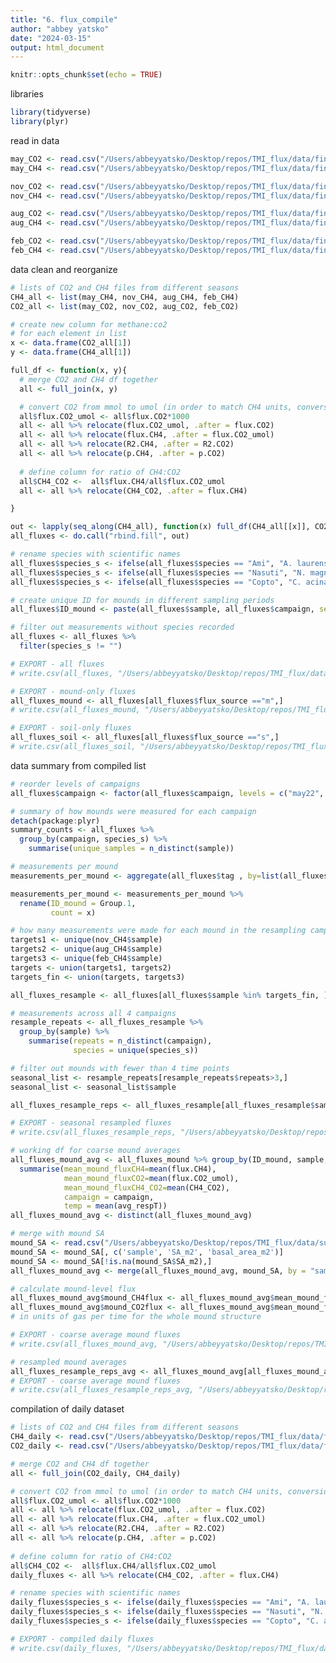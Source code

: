 ```yaml
---
title: "6. flux_compile"
author: "abbey yatsko"
date: "2024-03-15"
output: html_document
---
```


```r
knitr::opts_chunk$set(echo = TRUE)
```

libraries
```r
library(tidyverse)
library(plyr)
```

read in data
```r
may_CO2 <- read.csv("/Users/abbeyyatsko/Desktop/repos/TMI_flux/data/finalfluxes/CO2_fluxfinal_may22_fixed.csv")
may_CH4 <- read.csv("/Users/abbeyyatsko/Desktop/repos/TMI_flux/data/finalfluxes/CH4_fluxfinal_may22_fixed.csv")

nov_CO2 <- read.csv("/Users/abbeyyatsko/Desktop/repos/TMI_flux/data/finalfluxes/CO2_fluxfinal_nov22_fixed.csv")
nov_CH4 <- read.csv("/Users/abbeyyatsko/Desktop/repos/TMI_flux/data/finalfluxes/CH4_fluxfinal_nov22_fixed.csv")

aug_CO2 <- read.csv("/Users/abbeyyatsko/Desktop/repos/TMI_flux/data/finalfluxes/CO2_fluxfinal_aug23_fixed.csv")
aug_CH4 <- read.csv("/Users/abbeyyatsko/Desktop/repos/TMI_flux/data/finalfluxes/CH4_fluxfinal_aug23_fixed.csv")

feb_CO2 <- read.csv("/Users/abbeyyatsko/Desktop/repos/TMI_flux/data/finalfluxes/CO2_fluxfinal_feb24_fixed.csv")
feb_CH4 <- read.csv("/Users/abbeyyatsko/Desktop/repos/TMI_flux/data/finalfluxes/CH4_fluxfinal_feb24_fixed.csv")
```

data clean and reorganize
```r
# lists of CO2 and CH4 files from different seasons
CH4_all <- list(may_CH4, nov_CH4, aug_CH4, feb_CH4)
CO2_all <- list(may_CO2, nov_CO2, aug_CO2, feb_CO2)

# create new column for methane:co2
# for each element in list 
x <- data.frame(CO2_all[1])
y <- data.frame(CH4_all[1])

full_df <- function(x, y){
  # merge CO2 and CH4 df together 
  all <- full_join(x, y)

  # convert CO2 from mmol to umol (in order to match CH4 units, conversion factor 1000umol = 1mmol)
  all$flux.CO2_umol <- all$flux.CO2*1000
  all <- all %>% relocate(flux.CO2_umol, .after = flux.CO2)
  all <- all %>% relocate(flux.CH4, .after = flux.CO2_umol)
  all <- all %>% relocate(R2.CH4, .after = R2.CO2)
  all <- all %>% relocate(p.CH4, .after = p.CO2)
  
  # define column for ratio of CH4:CO2
  all$CH4_CO2 <-  all$flux.CH4/all$flux.CO2_umol
  all <- all %>% relocate(CH4_CO2, .after = flux.CH4)

}

out <- lapply(seq_along(CH4_all), function(x) full_df(CH4_all[[x]], CO2_all[[x]]))
all_fluxes <- do.call("rbind.fill", out)

# rename species with scientific names 
all_fluxes$species_s <- ifelse(all_fluxes$species == "Ami", "A. laurensis","")
all_fluxes$species_s <- ifelse(all_fluxes$species == "Nasuti", "N. magnus", all_fluxes$species_s)
all_fluxes$species_s <- ifelse(all_fluxes$species == "Copto", "C. acinaciformis", all_fluxes$species_s)

# create unique ID for mounds in different sampling periods
all_fluxes$ID_mound <- paste(all_fluxes$sample, all_fluxes$campaign, sep = "-")

# filter out measurements without species recorded
all_fluxes <- all_fluxes %>%
  filter(species_s != "")

# EXPORT - all fluxes
# write.csv(all_fluxes, "/Users/abbeyyatsko/Desktop/repos/TMI_flux/data/finalfluxes/all_fluxes.csv", row.names = FALSE)

# EXPORT - mound-only fluxes
all_fluxes_mound <- all_fluxes[all_fluxes$flux_source =="m",]
# write.csv(all_fluxes_mound, "/Users/abbeyyatsko/Desktop/repos/TMI_flux/data/finalfluxes/all_fluxes_mound.csv", row.names = FALSE)

# EXPORT - soil-only fluxes
all_fluxes_soil <- all_fluxes[all_fluxes$flux_source =="s",]
# write.csv(all_fluxes_soil, "/Users/abbeyyatsko/Desktop/repos/TMI_flux/data/finalfluxes/all_fluxes_soil.csv", row.names = FALSE)
```

data summary from compiled list 
```r
# reorder levels of campaigns 
all_fluxes$campaign <- factor(all_fluxes$campaign, levels = c("may22", "aug23", "nov22", "feb24"))

# summary of how mounds were measured for each campaign
detach(package:plyr)
summary_counts <- all_fluxes %>%
  group_by(campaign, species_s) %>%
    summarise(unique_samples = n_distinct(sample))

# measurements per mound 
measurements_per_mound <- aggregate(all_fluxes$tag , by=list(all_fluxes$ID_mound ), FUN=length)

measurements_per_mound <- measurements_per_mound %>%
  rename(ID_mound = Group.1,
         count = x)

# how many measurements were made for each mound in the resampling campaign (should be 4 or 5)
targets1 <- unique(nov_CH4$sample)
targets2 <- unique(aug_CH4$sample)
targets3 <- unique(feb_CH4$sample)
targets <- union(targets1, targets2)
targets_fin <- union(targets, targets3)

all_fluxes_resample <- all_fluxes[all_fluxes$sample %in% targets_fin, ]

# measurements across all 4 campaigns 
resample_repeats <- all_fluxes_resample %>%
  group_by(sample) %>%
    summarise(repeats = n_distinct(campaign), 
              species = unique(species_s))

# filter out mounds with fewer than 4 time points 
seasonal_list <- resample_repeats[resample_repeats$repeats>3,]
seasonal_list <- seasonal_list$sample

all_fluxes_resample_reps <- all_fluxes_resample[all_fluxes_resample$sample %in% seasonal_list,]

# EXPORT - seasonal resampled fluxes
# write.csv(all_fluxes_resample_reps, "/Users/abbeyyatsko/Desktop/repos/TMI_flux/data/finalfluxes/all_fluxes_resample_reps.csv", row.names = FALSE)

# working df for coarse mound averages 
all_fluxes_mound_avg <- all_fluxes_mound %>% group_by(ID_mound, sample, species_s) %>% 
  summarise(mean_mound_fluxCH4=mean(flux.CH4),
            mean_mound_fluxCO2=mean(flux.CO2_umol), 
            mean_mound_fluxCH4_CO2=mean(CH4_CO2), 
            campaign = campaign, 
            temp = mean(avg_respT))
all_fluxes_mound_avg <- distinct(all_fluxes_mound_avg)

# merge with mound SA
mound_SA <- read.csv("/Users/abbeyyatsko/Desktop/repos/TMI_flux/data/supp_data/mound_SA.csv")
mound_SA <- mound_SA[, c('sample', 'SA_m2', 'basal_area_m2')]
mound_SA <- mound_SA[!is.na(mound_SA$SA_m2),]
all_fluxes_mound_avg <- merge(all_fluxes_mound_avg, mound_SA, by = "sample")

# calculate mound-level flux
all_fluxes_mound_avg$mound_CH4flux <- all_fluxes_mound_avg$mean_mound_fluxCH4 * all_fluxes_mound_avg$SA_m2
all_fluxes_mound_avg$mound_CO2flux <- all_fluxes_mound_avg$mean_mound_fluxCO2 * all_fluxes_mound_avg$SA_m2
# in units of gas per time for the whole mound structure

# EXPORT - coarse average mound fluxes
# write.csv(all_fluxes_mound_avg, "/Users/abbeyyatsko/Desktop/repos/TMI_flux/data/finalfluxes/all_fluxes_mound_avg.csv", row.names = FALSE)

# resampled mound averages 
all_fluxes_resample_reps_avg <- all_fluxes_mound_avg[all_fluxes_mound_avg$sample %in% seasonal_list,]
# EXPORT - coarse average mound fluxes
# write.csv(all_fluxes_resample_reps_avg, "/Users/abbeyyatsko/Desktop/repos/TMI_flux/data/finalfluxes/all_fluxes_resample_reps_avg.csv", row.names = FALSE)

```

compilation of daily dataset
```r
# lists of CO2 and CH4 files from different seasons
CH4_daily <- read.csv("/Users/abbeyyatsko/Desktop/repos/TMI_flux/data/finalfluxes/CH4_fluxfinal_aug23_day_fixed.csv")
CO2_daily <- read.csv("/Users/abbeyyatsko/Desktop/repos/TMI_flux/data/finalfluxes/CO2_fluxfinal_aug23_day_fixed.csv")

# merge CO2 and CH4 df together 
all <- full_join(CO2_daily, CH4_daily)

# convert CO2 from mmol to umol (in order to match CH4 units, conversion factor 1000umol = 1mmol)
all$flux.CO2_umol <- all$flux.CO2*1000
all <- all %>% relocate(flux.CO2_umol, .after = flux.CO2)
all <- all %>% relocate(flux.CH4, .after = flux.CO2_umol)
all <- all %>% relocate(R2.CH4, .after = R2.CO2)
all <- all %>% relocate(p.CH4, .after = p.CO2)
  
# define column for ratio of CH4:CO2
all$CH4_CO2 <-  all$flux.CH4/all$flux.CO2_umol
daily_fluxes <- all %>% relocate(CH4_CO2, .after = flux.CH4)

# rename species with scientific names 
daily_fluxes$species_s <- ifelse(daily_fluxes$species == "Ami", "A. laurensis","")
daily_fluxes$species_s <- ifelse(daily_fluxes$species == "Nasuti", "N. magnus", daily_fluxes$species_s)
daily_fluxes$species_s <- ifelse(daily_fluxes$species == "Copto", "C. acinaciformis", daily_fluxes$species_s)

# EXPORT - compiled daily fluxes
# write.csv(daily_fluxes, "/Users/abbeyyatsko/Desktop/repos/TMI_flux/data/finalfluxes/all_daily_fluxes.csv", row.names = FALSE)
```
